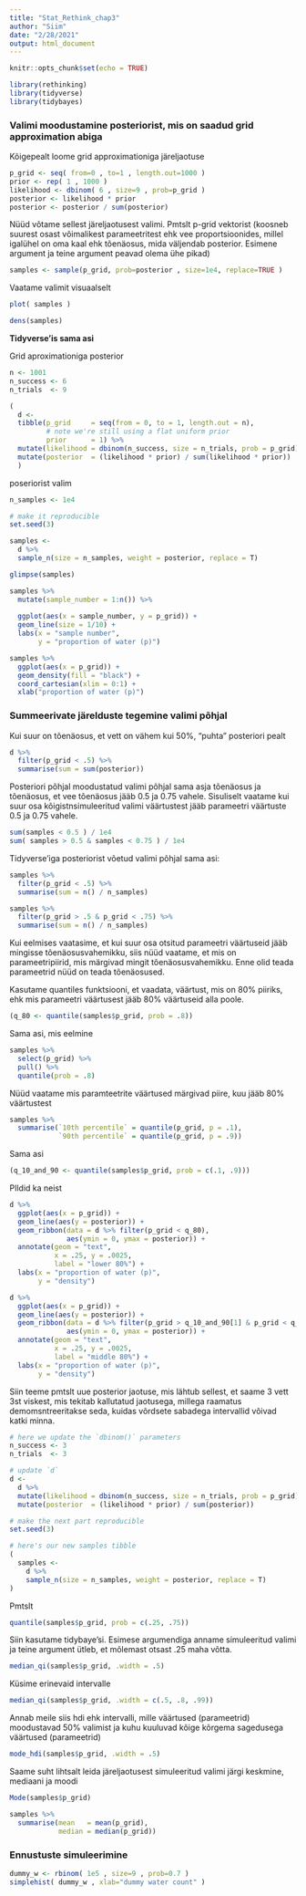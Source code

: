 ```yaml
---
title: "Stat_Rethink_chap3"
author: "Siim"
date: "2/28/2021"
output: html_document
---
```


```r
knitr::opts_chunk$set(echo = TRUE)
```

```r
library(rethinking)
library(tidyverse)
library(tidybayes)
```


### Valimi moodustamine posteriorist, mis on saadud grid approximation abiga

Kõigepealt loome grid approximationiga järeljaotuse
```r
p_grid <- seq( from=0 , to=1 , length.out=1000 ) 
prior <- rep( 1 , 1000 ) 
likelihood <- dbinom( 6 , size=9 , prob=p_grid ) 
posterior <- likelihood * prior 
posterior <- posterior / sum(posterior)
```

Nüüd võtame sellest järeljaotusest valimi. Pmtslt p-grid vektorist (koosneb suurest osast võimalikest parameetritest ehk vee proportsioonides, millel igalühel on oma kaal ehk tõenäosus, mida väljendab posterior. Esimene argument ja teine argument peavad olema ühe pikad)
```r
samples <- sample(p_grid, prob=posterior , size=1e4, replace=TRUE )
```

Vaatame valimit visuaalselt
```r
plot( samples )
```

```r
dens(samples)
```


**Tidyverse'is sama asi**

Grid aproximationiga posterior
```r
n <- 1001
n_success <- 6
n_trials  <- 9

(
  d <-
  tibble(p_grid     = seq(from = 0, to = 1, length.out = n),
         # note we're still using a flat uniform prior
         prior      = 1) %>% 
  mutate(likelihood = dbinom(n_success, size = n_trials, prob = p_grid)) %>% 
  mutate(posterior  = (likelihood * prior) / sum(likelihood * prior))
  )
```

poseriorist valim
```r
n_samples <- 1e4

# make it reproducible
set.seed(3)

samples <-
  d %>% 
  sample_n(size = n_samples, weight = posterior, replace = T)

glimpse(samples)
```

```r
samples %>% 
  mutate(sample_number = 1:n()) %>% 
  
  ggplot(aes(x = sample_number, y = p_grid)) +
  geom_line(size = 1/10) +
  labs(x = "sample number",
       y = "proportion of water (p)")
```

```r
samples %>% 
  ggplot(aes(x = p_grid)) +
  geom_density(fill = "black") +
  coord_cartesian(xlim = 0:1) +
  xlab("proportion of water (p)")
```

### Summeerivate järelduste tegemine valimi põhjal

Kui suur on tõenäosus, et vett on vähem kui 50%, "puhta" posteriori pealt
```r
d %>% 
  filter(p_grid < .5) %>% 
  summarise(sum = sum(posterior))
```

Posteriori põhjal moodustatud valimi põhjal sama asja tõenäosus ja tõenäosus, et vee tõenäosus jääb 0.5 ja 0.75 vahele. Sisuliselt vaatame kui suur osa kõigistnsimuleeritud valimi väärtustest jääb parameetri väärtuste 0.5 ja 0.75 vahele.
```r
sum(samples < 0.5 ) / 1e4
sum( samples > 0.5 & samples < 0.75 ) / 1e4
```

Tidyverse'iga posteriorist võetud valimi põhjal sama asi:
```r
samples %>% 
  filter(p_grid < .5) %>% 
  summarise(sum = n() / n_samples)

samples %>% 
  filter(p_grid > .5 & p_grid < .75) %>% 
  summarise(sum = n() / n_samples)
```

Kui eelmises vaatasime, et kui suur osa otsitud parameetri väärtuseid jääb mingisse tõenäosusvahemikku, siis nüüd vaatame, et mis on parameetripiirid, mis märgivad mingit tõenäosusvahemikku. Enne olid teada parameetrid nüüd on teada tõenäosused.

Kasutame quantiles funktsiooni, et vaadata, väärtust, mis on 80% piiriks, ehk mis parameetri väärtusest jääb 80% väärtuseid alla poole.
```r
(q_80 <- quantile(samples$p_grid, prob = .8))
```

Sama asi, mis eelmine
```r
samples %>% 
  select(p_grid) %>% 
  pull() %>% 
  quantile(prob = .8)
```

Nüüd vaatame mis paramteetrite väärtused märgivad piire, kuu jääb 80% väärtustest
```r
samples %>% 
  summarise(`10th percentile` = quantile(p_grid, p = .1),
            `90th percentile` = quantile(p_grid, p = .9))
```

Sama asi
```r
(q_10_and_90 <- quantile(samples$p_grid, prob = c(.1, .9)))
```

PIldid ka neist
```r
d %>% 
  ggplot(aes(x = p_grid)) +
  geom_line(aes(y = posterior)) +
  geom_ribbon(data = d %>% filter(p_grid < q_80),
              aes(ymin = 0, ymax = posterior)) +
  annotate(geom = "text",
           x = .25, y = .0025,
           label = "lower 80%") +
  labs(x = "proportion of water (p)",
       y = "density")

d %>% 
  ggplot(aes(x = p_grid)) +
  geom_line(aes(y = posterior)) +
  geom_ribbon(data = d %>% filter(p_grid > q_10_and_90[1] & p_grid < q_10_and_90[2]),
              aes(ymin = 0, ymax = posterior)) +
  annotate(geom = "text",
           x = .25, y = .0025,
           label = "middle 80%") +
  labs(x = "proportion of water (p)",
       y = "density")
```

Siin teeme pmtslt uue posterior jaotuse, mis lähtub sellest, et saame 3 vett 3st viskest, mis tekitab kallutatud jaotusega, millega raamatus demomsntreeritakse seda, kuidas võrdsete sabadega intervallid võivad katki minna.
```r
# here we update the `dbinom()` parameters
n_success <- 3
n_trials  <- 3

# update `d`
d <-
  d %>% 
  mutate(likelihood = dbinom(n_success, size = n_trials, prob = p_grid)) %>% 
  mutate(posterior  = (likelihood * prior) / sum(posterior))

# make the next part reproducible
set.seed(3)

# here's our new samples tibble
(
  samples <-
    d %>% 
    sample_n(size = n_samples, weight = posterior, replace = T)
)
```

Pmtslt
```r
quantile(samples$p_grid, prob = c(.25, .75))

```

Siin kasutame tidybaye'si. Esimese argumendiga anname simuleeritud valimi ja teine argument ütleb, et mõlemast otsast .25 maha võtta.
```r
median_qi(samples$p_grid, .width = .5)
```

Küsime erinevaid intervalle
```r
median_qi(samples$p_grid, .width = c(.5, .8, .99))
```

Annab meile siis hdi ehk intervalli, mille väärtused (parameetrid) moodustavad 50% valimist ja kuhu kuuluvad kõige kõrgema sagedusega väärtused (parameetrid)
```r
mode_hdi(samples$p_grid, .width = .5)
```

Saame suht lihtsalt leida järeljaotusest simuleeritud valimi järgi keskmine, mediaani ja moodi
```r
Mode(samples$p_grid)

samples %>% 
  summarise(mean   = mean(p_grid),
            median = median(p_grid))
```

### Ennustuste simuleerimine


```r
dummy_w <- rbinom( 1e5 , size=9 , prob=0.7 ) 
simplehist( dummy_w , xlab="dummy water count" )
```

